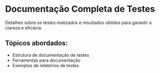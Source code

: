 # Documentação Completa de Testes

Detalhes sobre os testes realizados e resultados obtidos para garantir a clareza e eficácia.

## Tópicos abordados:

- Estrutura de documentação de testes
- Ferramentas para documentação
- Exemplos de relatórios de testes
